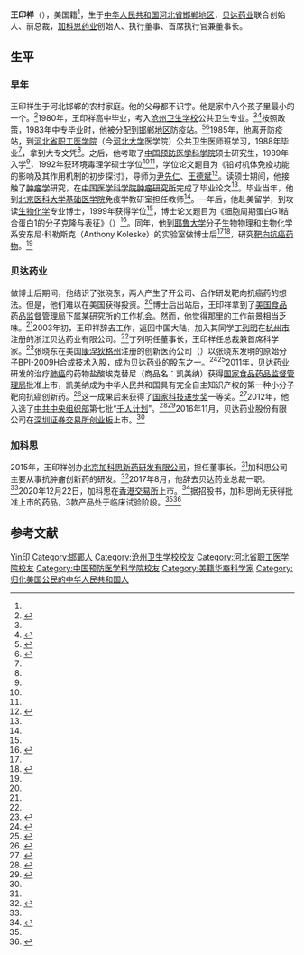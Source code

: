 {{Infobox person
| 姓名     = 王印祥
| 图像     = 
| 图像替代 = 
| 图像说明 = 
| 出生名   = 
| 出生日期 = {{birth date and age|1965|2|10}}
| 出生地点 = [[中华人民共和国|中华人民共和国]][[河北省|河北省]][[邯郸地区|邯郸地区]]
| 逝世日期 = <!-- {{Death date and age|YYYY|MM|DD|YYYY|MM|DD}}（死亡在前，出生在后） -->
| 逝世地点 = 
| 国籍     = {{USA}}
| alma_mater = [[沧州卫生学校|沧州卫生学校]]<br>[[河北省职工医学院|河北省职工医学院]]<br>[[中国预防医学科学院|中国预防医学科学院]]<br>[[阿肯色大学医学院|阿肯色大学医学院]]
| education = 博士
| 职业     = 
| 活跃时期 = 
| 知名原因 = 
| 知名作品 = 
}}
'''王印祥'''（{{bd|1965年|2月10日}}），美国籍<ref name="IPO-BD" />，生于[[中华人民共和国|中华人民共和国]][[河北省|河北省]][[邯郸地区|邯郸地区]]，[[贝达药业|贝达药业]]联合创始人、前总裁，[[加科思药业|加科思药业]]创始人、执行董事、首席执行官兼董事长。

== 生平 ==
=== 早年 ===
王印祥生于河北邯郸的农村家庭。他的父母都不识字。他是家中八个孩子里最小的一个。<ref name="y-lp">{{cite journal |title=王印祥：一个人和他的时代 |journal=医药界 E药经理人 |date=2017-09 |url=http://y-lp.cn/pages/Article.aspx?id=4926633381631538222 |issn=2095-4808 |access-date=2020-12-23 |archive-date=2020-12-28 |archive-url=https://web.archive.org/web/20201228180244/http://y-lp.cn/pages/Article.aspx?id=4926633381631538222 |dead-url=no }}</ref>1980年，王印祥高中毕业，考入[[沧州卫生学校|沧州卫生学校]]公共卫生专业。<ref name="kindle" /><ref name="hkexnews">{{cite web |title=加科思药业集团有限公司全球发售 |url=https://www1.hkexnews.hk/listedco/listconews/sehk/2020/1209/2020120900014_c.pdf |website=香港联交所 |accessdate=2020-12-25 |archive-date=2020-12-28 |archive-url=https://web.archive.org/web/20201228180237/https://www1.hkexnews.hk/listedco/listconews/sehk/2020/1209/2020120900014_c.pdf |dead-url=no }}</ref>按照政策，1983年中专毕业时，他被分配到[[邯郸地区|邯郸地区]]防疫站。<ref name="IPO-BD">{{Cite news |url=http://pdf.dfcfw.com/pdf/H2_AN201605200014947952_01.pdf |title=贝达药业股份有限公司首次公开发行股票并在创业板上市招股说明书 （申报稿） |date=2016-05-09 |work=中国国际金融股份有限公司 |via=东方财富 |accessdate=2020-12-22 |archive-date=2020-12-28 |archive-url=https://web.archive.org/web/20201228180238/http://pdf.dfcfw.com/pdf/H2_AN201605200014947952_01.pdf |dead-url=no }}</ref><ref name="kindle">{{Cite news |url=http://www.xinhuanet.com/local/2017-02/06/c_1120415708.htm |title=贝达药业总裁王印祥：播撒生命的希望火种 |date=2017-02-06 |work=新华网 |accessdate=2020-12-22 |archive-date=2020-12-28 |archive-url=https://web.archive.org/web/20201228180247/http://www.xinhuanet.com/local/2017-02/06/c_1120415708.htm |dead-url=no }}</ref>1985年，他离开防疫站，到[[河北省职工医学院|河北省职工医学院]]（今[[河北大学|河北大学]]医学院）公共卫生医师班学习，1988年毕业<ref name="IPO-BD" />，拿到大专文凭<ref name="y-lp" />。之后，他考取了[[中国预防医学科学院|中国预防医学科学院]]硕士研究生，1989年入学<ref name="IPO-BD" />，1992年获环境毒理学硕士学位<ref name="IPO-BD" /><ref name="wfdata" />，学位论文题目为《铅对机体免疫功能的影响及其作用机制的初步探讨》，导师为[[尹先仁|尹先仁]]、[[王德斌|王德斌]]<ref name="wfdata">{{cite web |title=铅对机体免疫功能的影响及其作用机制的初步探讨 |url=http://med.wanfangdata.com.cn/Paper/Detail?id=DegreePaper_Y129562 |website=万方数据 |accessdate=2020-12-24 |archive-date=2020-12-28 |archive-url=https://web.archive.org/web/20201228180241/http://med.wanfangdata.com.cn/Paper/Detail?id=DegreePaper_Y129562 |dead-url=no }}</ref>。读硕士期间，他接触了[[肿瘤学|肿瘤学]]研究，在[[中国医学科学院肿瘤研究所|中国医学科学院肿瘤研究所]]完成了毕业论文<ref name="y-lp" />。毕业当年，他到[[北京医科大学|北京医科大学]][[北京大学基础医学院|基础医学院]]免疫学教研室担任教师<ref name="hkexnews" />。一年后，他赴美留学，到{{le|阿肯色大学医学院|University of Arkansas for Medical Sciences}}攻读[[生物化学|生物化学]]专业博士，1999年获得学位<ref name="IPO-BD" />，博士论文题目为《细胞周期蛋白G1结合蛋白1的分子克隆与表征》（{{lang|en|''Molecular cloning and characterization of Cyclin G1 Binding Protein 1 (CGBP1)''}}）<ref>{{cite web |title=Molecular cloning and characterization of Cyclin G1 Binding Protein 1 (CGBP1) / (Record no. 33026) |url=https://www.libcatalog.uams.edu/cgi-bin/koha/opac-MARCdetail.pl?biblionumber=33026 |website=UAMS Library Catalog |accessdate=2020-12-24 |archive-date=2020-12-28 |archive-url=https://web.archive.org/web/20201228180250/https://www.libcatalog.uams.edu/cgi-bin/koha/opac-MARCdetail.pl?biblionumber=33026 |dead-url=no }}</ref>。同年，他到[[耶鲁大学|耶鲁大学]]分子生物物理和生物化学系安东尼·科勒斯克（Anthony Koleske）的实验室做博士后<ref name="IPO-BD" /><ref>{{Cite web |title=Former Members |url=https://koleskelab.yale.edu/people/former-members |accessdate=2020-12-22 |publisher=Koleske Lab |archive-date=2020-12-28 |archive-url=https://web.archive.org/web/20201228180241/https://koleskelab.yale.edu/people/former-members |dead-url=no }}</ref>，研究[[靶向药物|靶向抗癌药物]]。<ref name="y-lp" />

=== 贝达药业 ===
做博士后期间，他结识了张晓东，两人产生了开公司、合作研发靶向抗癌药的想法。但是，他们难以在美国获得投资。<ref name="kindle" />博士后出站后，王印祥拿到了[[美国食品药品监督管理局|美国食品药品监督管理局]]下属某研究所的工作机会。然而，他觉得那里的工作前景相当乏味。<ref name="y-lp" />2003年初，王印祥辞去工作，返回中国大陆，加入其同学[[丁列明|丁列明]]在[[杭州市|杭州市]]注册的浙江贝达药业有限公司。<ref name="kindle" />丁列明任董事长，王印祥任总裁兼首席科学家。<ref name="cb">{{Cite news |url=http://www.cb.com.cn/yiyao/2017_0916/1199752.html |title=贝达药业董事长首度发声：流水才能不腐 |date=2017-09-16 |work=中国经营报 |accessdate=2020-12-22 |archive-date=2020-12-28 |archive-url=https://web.archive.org/web/20201228180257/http://www.cb.com.cn/yiyao/2017_0916/1199752.html |dead-url=no }}</ref>张晓东在美国[[康涅狄格州|康涅狄格州]]注册的创新医药公司（{{lang|en|Beta Pharma Inc.}}）以张晓东发明的{{le|埃克替尼|Icotinib}}原始分子BPI-2009H合成技术入股，成为贝达药业的股东之一。<ref>{{Cite news |url=https://health.huanqiu.com/article/9CaKrnKlUu4 |title=拳头产品遭遇同业竞争 贝达药业起诉创始股东 |date=2019-08-01 |work=中国经营报 |accessdate=2020-12-25 |archive-date=2020-12-28 |archive-url=https://web.archive.org/web/20201228180244/https://health.huanqiu.com/article/9CaKrnKlUu4 |dead-url=no }}</ref><ref>{{cite web |title=关于我们 |url=http://cn.betapharma.com/aboutus.php |website=倍而达药业 |accessdate=2020-12-25 |archive-date=2020-12-28 |archive-url=https://web.archive.org/web/20201228180244/http://cn.betapharma.com/aboutus.php |dead-url=no }}</ref>2011年，贝达药业研发的治疗[[肺癌|肺癌]]的药物盐酸埃克替尼（商品名：凯美纳）获得[[国家食品药品监督管理局|国家食品药品监督管理局]]批准上市，凯美纳成为中华人民共和国具有完全自主知识产权的第一种小分子靶向抗癌创新药。<ref name="darkdaily">{{Cite news |url=https://hzdaily.hangzhou.com.cn/hzrb/html/2012-05/04/content_1265421.htm |title=丁列明团队的“中国梦” |date=2012-05-04 |work=光明日报 |via=杭州日报 |accessdate=2020-12-25 |archive-date=2020-12-28 |archive-url=https://web.archive.org/web/20201228180246/https://hzdaily.hangzhou.com.cn/hzrb/html/2012-05/04/content_1265421.htm |dead-url=no }}</ref>这一成果后来获得了[[国家科技进步奖|国家科技进步奖]]一等奖。<ref name="st.zjol">{{Cite news |url=http://st.zjol.com.cn/system/2016/01/08/020982324.shtml |title=贝达药业十年磨一剑 抗癌新药获国家科技进步一等奖 |date=2016-01-08 |work=浙江在线·科技新闻网 |accessdate=2020-12-25 |archive-date=2020-12-28 |archive-url=https://web.archive.org/web/20201228180609/http://st.zjol.com.cn/system/2016/01/08/020982324.shtml |dead-url=no }}</ref>2012年，他入选了[[中共中央组织部|中共中央组织部]]第七批“[[千人计划|千人计划]]”。<ref>{{Cite web |title=喜讯：公司总裁王印祥博士入选中组部“千人计划” |url=http://www.bettapharma.com/News/show/id/1380 |accessdate=2020-12-25 |date=2012-03-15 |publisher=贝达药业股份有限公司 |archive-date=2020-12-28 |archive-url=https://web.archive.org/web/20201228180253/http://www.bettapharma.com/News/show/id/1380 |dead-url=no }}</ref><ref name="bjnews">{{Cite news |url=http://www.bjnews.com.cn/finance/2018/10/08/509383.html |title=贝达药业核心产品陷专利纠纷 创始团队分崩离析 |date=2018-10-08 |work=新京报 |accessdate=2020-12-22 |archive-date=2020-12-28 |archive-url=https://web.archive.org/web/20201228180255/http://www.bjnews.com.cn/finance/2018/10/08/509383.html |dead-url=no }}</ref>2016年11月，贝达药业股份有限公司在[[深圳证券交易所创业板|深圳证券交易所创业板]]上市。<ref name="kindle" />

=== 加科思 ===
2015年，王印祥创办[[北京加科思新药研发有限公司|北京加科思新药研发有限公司]]，担任董事长。<ref name="kindle" />加科思公司主要从事抗肿瘤创新药的研发。<ref name="huas">{{Cite news |url=https://finance.sina.com.cn/stock/relnews/hk/2020-12-09/doc-iiznctke5613497.shtml |title=新股聚焦：授权破记录！创新王者加科思会成为明日之星？ |date=2020-12-09 |work=华盛资讯 |via=新浪财经 |accessdate=2020-12-25 |archive-date=2020-12-28 |archive-url=https://web.archive.org/web/20201228180258/https://finance.sina.com.cn/stock/relnews/hk/2020-12-09/doc-iiznctke5613497.shtml |dead-url=no }}</ref>2017年8月，他辞去贝达药业总裁一职。<ref name="bjnews" />2020年12月22日，加科思在[[香港交易所|香港交易所]]上市。<ref>{{Cite news |url=https://finance.sina.com.cn/stock/hkstock/marketalerts/2020-12-22/doc-iiznctke7820710.shtml |title=加科思-B上市次日续涨超5% 现报15.16港元 |date=2020-12-22 |work=新浪港股 |accessdate=2020-12-22 |archive-date=2020-12-28 |archive-url=https://web.archive.org/web/20201228180307/https://finance.sina.com.cn/stock/hkstock/marketalerts/2020-12-22/doc-iiznctke7820710.shtml |dead-url=no }}</ref>据招股书，加科思尚无获得批准上市的药品，3款产品处于临床试验阶段。<ref name="huas" /><ref>{{Cite news |url=http://finance.eastmoney.com/a/202012061726762641.html |title=产品销售收入为0 加科思赴港上市能把股票卖好吗？ |date=2020-12-06 |work=证券日报 |via=东方财富网 |accessdate=2020-12-25 |archive-date=2020-12-28 |archive-url=https://web.archive.org/web/20201228180315/http://finance.eastmoney.com/a/202012061726762641.html |dead-url=no }}</ref>

==参考文献==
{{reflist|30em}}

{{DEFAULTSORT:W}}
[[Category:王姓|Yin印]]
[[Category:邯鄲人|Category:邯鄲人]]
[[Category:沧州卫生学校校友|Category:沧州卫生学校校友]]
[[Category:河北省职工医学院校友|Category:河北省职工医学院校友]]
[[Category:中国预防医学科学院校友|Category:中国预防医学科学院校友]]
[[Category:美籍华裔科学家|Category:美籍华裔科学家]]
[[Category:归化美国公民的中华人民共和国人|Category:归化美国公民的中华人民共和国人]]